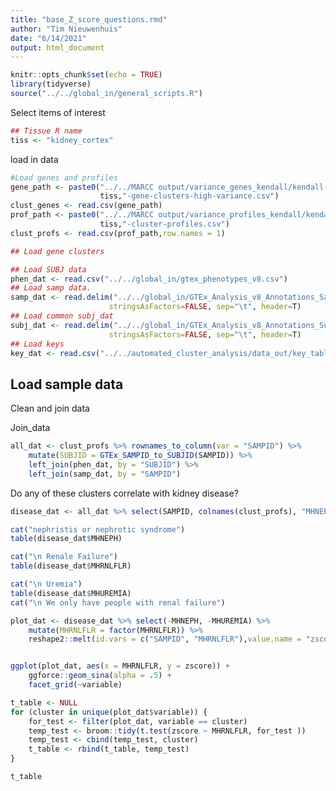 ```yaml
---
title: "base_Z_score_questions.rmd"
author: "Tim Nieuwenhuis"
date: "6/14/2021"
output: html_document
---
```


```r
knitr::opts_chunk$set(echo = TRUE)
library(tidyverse)
source("../../global_in/general_scripts.R")
```

Select items of interest
```r
## Tissue R name
tiss <- "kidney_cortex"
```

load in data
```r

#Load genes and profiles
gene_path <- paste0("../../MARCC output/variance_genes_kendall/kendall-",
                    tiss,"-gene-clusters-high-variance.csv")
clust_genes <- read.csv(gene_path)
prof_path <- paste0("../../MARCC output/variance_profiles_kendall/kendall-",
                    tiss,"-cluster-profiles.csv")
clust_profs <- read.csv(prof_path,row.names = 1)

## Load gene clusters

## Load SUBJ data
phen_dat <- read.csv("../../global_in/gtex_phenotypes_v8.csv")
## Load samp data.
samp_dat <- read.delim("../../global_in/GTEx_Analysis_v8_Annotations_SampleAttributesDS.txt", fill=T,
                      stringsAsFactors=FALSE, sep="\t", header=T)
## Load common subj_dat
subj_dat <- read.delim("../../global_in/GTEx_Analysis_v8_Annotations_SubjectPhenotypesDS.txt", fill=T,
                      stringsAsFactors=FALSE, sep="\t", header=T)
## Load keys 
key_dat <- read.csv("../../automated_cluster_analysis/data_out/key_table.csv")
```


## Load sample data

Clean and join data


Join_data
```r
all_dat <- clust_profs %>% rownames_to_column(var = "SAMPID") %>%
    mutate(SUBJID = GTEx_SAMPID_to_SUBJID(SAMPID)) %>%
    left_join(phen_dat, by = "SUBJID") %>%
    left_join(samp_dat, by = "SAMPID") 

```

Do any of these clusters correlate with kidney disease?
```r

disease_dat <- all_dat %>% select(SAMPID, colnames(clust_profs), "MHNEPH", "MHRNLFLR", "MHUREMIA")

cat("nephristis or nephrotic syndrome")
table(disease_dat$MHNEPH)

cat("\n Renale Failure")
table(disease_dat$MHRNLFLR)

cat("\n Uremia")
table(disease_dat$MHUREMIA)
cat("\n We only have people with renal failure")
```


```r
plot_dat <- disease_dat %>% select(-MHNEPH, -MHUREMIA) %>%
    mutate(MHRNLFLR = factor(MHRNLFLR)) %>%
    reshape2::melt(id.vars = c("SAMPID", "MHRNLFLR"),value.name = "zscore") 


ggplot(plot_dat, aes(x = MHRNLFLR, y = zscore)) +
    ggforce::geom_sina(alpha = .5) +
    facet_grid(~variable) 

t_table <- NULL
for (cluster in unique(plot_dat$variable)) {
    for_test <- filter(plot_dat, variable == cluster)
    temp_test <- broom::tidy(t.test(zscore ~ MHRNLFLR, for_test ))
    temp_test <- cbind(temp_test, cluster)
    t_table <- rbind(t_table, temp_test)
}

t_table
```

